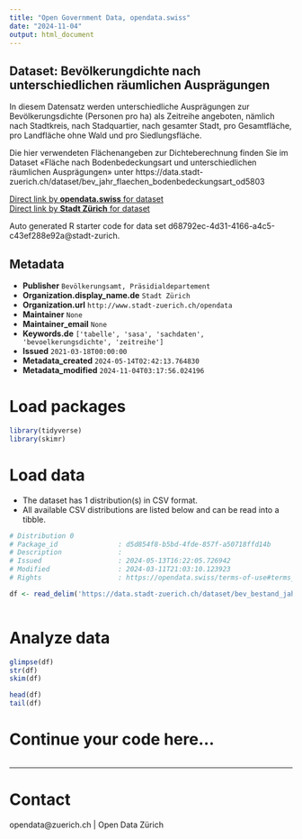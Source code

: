 ```yaml
---
title: "Open Government Data, opendata.swiss"
date: "2024-11-04"
output: html_document
---
```


## Dataset: Bevölkerungdichte nach unterschiedlichen räumlichen Ausprägungen


In diesem Datensatz werden unterschiedliche Ausprägungen zur Bevölkerungsdichte (Personen pro ha) als Zeitreihe angeboten, nämlich nach Stadtkreis, nach Stadquartier, nach gesamter Stadt, pro Gesamtfläche, pro Landfläche ohne Wald und pro Siedlungsfläche.

Die hier verwendeten Flächenangeben zur Dichteberechnung finden Sie im Dataset «Fläche nach Bodenbedeckungsart und unterschiedlichen räumlichen Ausprägungen» unter https://data.stadt-zuerich.ch/dataset/bev_jahr_flaechen_bodenbedeckungsart_od5803


[Direct link by **opendata.swiss** for dataset](https://opendata.swiss/de/dataset/bevolkerungdichte-nach-unterschiedlichen-raumlichen-auspragungen)<br>
[Direct link by **Stadt Zürich** for dataset](https://data.stadt-zuerich.ch/dataset/bev_bestand_jahr_bevoelkerungsdichten_od5802)

Auto generated R starter code for data set d68792ec-4d31-4166-a4c5-c43ef288e92a@stadt-zurich.

## Metadata

- **Publisher** `Bevölkerungsamt, Präsidialdepartement`
- **Organization.display_name.de** `Stadt Zürich`
- **Organization.url** `http://www.stadt-zuerich.ch/opendata`
- **Maintainer** `None`
- **Maintainer_email** `None`
- **Keywords.de** `['tabelle', 'sasa', 'sachdaten', 'bevoelkerungsdichte', 'zeitreihe']`
- **Issued** `2021-03-18T00:00:00`
- **Metadata_created** `2024-05-14T02:42:13.764830`
- **Metadata_modified** `2024-11-04T03:17:56.024196`


# Load packages

```r

library(tidyverse)
library(skimr)

```

# Load data

-   The dataset has 1 distribution(s) in CSV format.
-   All available CSV distributions are listed below and can be read into a tibble.

```r

# Distribution 0
# Package_id               : d5d854f8-b5bd-4fde-857f-a50718ffd14b
# Description              : 
# Issued                   : 2024-05-13T16:22:05.726942
# Modified                 : 2024-03-11T21:03:10.123923
# Rights                   : https://opendata.swiss/terms-of-use#terms_open

df <- read_delim('https://data.stadt-zuerich.ch/dataset/bev_bestand_jahr_bevoelkerungsdichten_od5802/download/BEV580OD5802.csv')



```

# Analyze data

```r

glimpse(df)
str(df)
skim(df)

head(df)
tail(df)

```

# Continue your code here...

```r

```

------------------------------------------------------------------------

# Contact

opendata@zuerich.ch | Open Data Zürich
